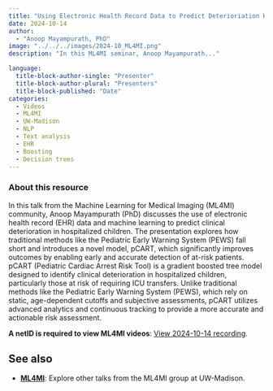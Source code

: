 ```yaml
---
title: "Using Electronic Health Record Data to Predict Deterioriation Hostpitalized Children"
date: 2024-10-14
author: 
  - "Anoop Mayampurath, PhD"
image: "../../../images/2024-10_ML4MI.png"
description: "In this ML4MI seminar, Anoop Mayampurath..."

language: 
  title-block-author-single: "Presenter"
  title-block-author-plural: "Presenters"
  title-block-published: "Date"
categories:
  - Videos
  - ML4MI
  - UW-Madison
  - NLP
  - Text analysis
  - EHR
  - Boosting
  - Decision trees
---
```

### About this resource
In this talk from the Machine Learning for Medical Imaging (ML4MI) community, Anoop Mayampurath (PhD) discusses the use of electronic health record (EHR) data and machine learning to predict clinical deterioration in hospitalized children. The presentation explores how traditional methods like the Pediatric Early Warning System (PEWS) fall short and introduces a novel model, pCART, which significantly improves outcomes by enabling early and accurate detection of at-risk patients. pCART (Pediatric Cardiac Arrest Risk Tool) is a gradient boosted tree model designed to identify clinical deterioration in hospitalized children, particularly those at risk of requiring ICU transfers. Unlike traditional methods like the Pediatric Early Warning System (PEWS), which rely on static, age-dependent cutoffs and subjective assessments, pCART utilizes advanced analytics and continuous tracking to provide a more accurate and actionable risk assessment.

**A netID is required to view ML4MI videos**: [View 2024-10-14 recording](https://mediaspace.wisc.edu/media/Using+Electronic+Health+Record+Data+to+Predict+Deterioration+in+Hospitalized+Children+-+Anoop+Mayampurath+-+Oct+2024/1_b1hhgnx4). 

## See also
- [**ML4MI**](https://uw-madison-datascience.github.io/ML-X-Nexus/Applications/Videos/ML4MI/): Explore other talks from the ML4MI group at UW-Madison.
